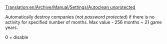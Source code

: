 [[Translation:en/Archive/Manual/Settings/Autoclean unprotected]]


Automatically destroy companies (''not password protected'') if there is no activity for specified number of months. Max value - 256 months ~ 21 game years.

0 = disable